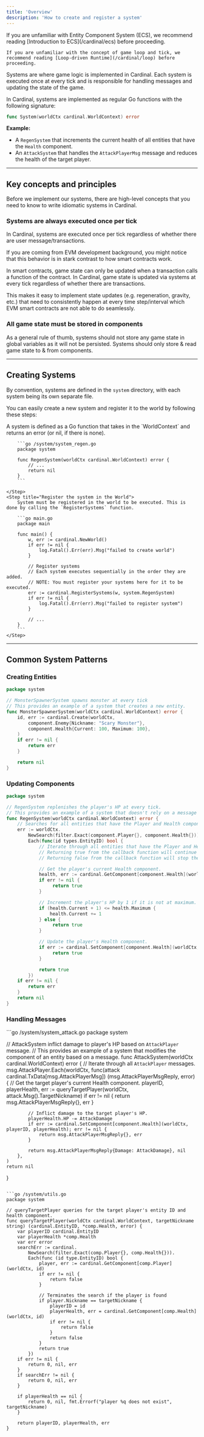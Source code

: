 ```yaml
---
title: 'Overview'
description: 'How to create and register a system'
---
```


<Warning>
    If you are unfamiliar with Entity Component System (ECS), we recommend reading [Introduction to ECS](/cardinal/ecs) before proceeding.
    
    If you are unfamiliar with the concept of game loop and tick, we recommend reading [Loop-driven Runtime](/cardinal/loop) before proceeding.
</Warning>

Systems are where game logic is implemented in Cardinal. Each system is executed once at every tick and is responsible for handling messages and updating the state of the game.

In Cardinal, systems are implemented as regular Go functions with the following signature:

```go
func System(worldCtx cardinal.WorldContext) error
```

**Example:**
- A `RegenSystem` that increments the current health of all entities that have the `Health` component. 
- An `AttackSystem` that handles the `AttackPlayerMsg` message and reduces the health of the target player.

---

## Key concepts and principles
Before we implement our systems, there are high-level concepts that you need to know to write idiomatic systems in Cardinal.

### Systems are always executed once per tick

In Cardinal, systems are executed once per tick regardless of whether there are user message/transactions. 

<Tip>
If you are coming from EVM development background, you might notice that this behavior is in stark contrast to how smart contracts work.
    
In smart contracts, game state can only be updated when a transaction calls a function of the contract. In Cardinal, game state is updated via systems at every tick regardless of whether there are transactions.

This makes it easy to implement state updates (e.g. regeneration, gravity, etc.) that need to consistently happen at every time step/interval which EVM smart contracts are not able to do seamlessly.
</Tip>

### All game state must be stored in components
As a general rule of thumb, systems should not store any game state in global variables as it will not be persisted. Systems should only store & read game state to & from components.

---

## Creating Systems

By convention, systems are defined in the `system` directory, with each system being its own separate file.

You can easily create a new system and register it to the world by following these steps:

<Steps>
    <Step title="Implement the system function">
        A system is defined as a Go function that takes in the `WorldContext` and returns an error (or nil, if there is none).

        ```go /system/system_regen.go
        package system
        
        func RegenSystem(worldCtx cardinal.WorldContext) error {
            // ...
            return nil
        }
        ```

    </Step>
    <Step title="Register the system in the World">
        System must be registered in the world to be executed. This is done by calling the `RegisterSystems` function.

        ```go main.go
        package main

        func main() {
            w, err := cardinal.NewWorld()
            if err != nil {
                log.Fatal().Err(err).Msg("failed to create world")
            }

            // Register systems
            // Each system executes sequentially in the order they are added.
            // NOTE: You must register your systems here for it to be executed.
            err := cardinal.RegisterSystems(w, system.RegenSystem)
            if err != nil {
                log.Fatal().Err(err).Msg("failed to register system")
            }

            // ...
        }
        ```
    </Step>
</Steps>

---

## Common System Patterns

### Creating Entities

```go /system/system_enemy_spawner.go
package system

// MonsterSpawnerSystem spawns monster at every tick
// This provides an example of a system that creates a new entity.
func MonsterSpawnerSystem(worldCtx cardinal.WorldContext) error {
    id, err := cardinal.Create(worldCtx,
        component.Enemy{Nickname: "Scary Monster"},
        component.Health{Current: 100, Maximum: 100},
    )
    if err != nil {
        return err
    }

	return nil
}
```

### Updating Components
```go /system/system_regen.go
package system

// RegenSystem replenishes the player's HP at every tick.
// This provides an example of a system that doesn't rely on a message to update a component.
func RegenSystem(worldCtx cardinal.WorldContext) error {
	// Searches for all entities that have the Player and Health component.
	err := worldCtx.
        NewSearch(filter.Exact(component.Player{}, component.Health{})).
        Each(func(id types.EntityID) bool {
            // Iterate through all entities that have the Player and Health component.
            // Returning true from the callback function will continue the iteration.
            // Returning false from the callback function will stop the iteration.

            // Get the player's current Health component.
            health, err := cardinal.GetComponent[component.Health](worldCtx, id)
            if err != nil {
                 return true
            }

            // Increment the player's HP by 1 if it is not at maximum.
            if (health.Current + 1) <= health.Maximum {
                health.Current += 1
            } else {
                 return true
            }

            // Update the player's Health component.
            if err := cardinal.SetComponent[component.Health](worldCtx, id, health); err != nil {
                 return true
            }

            return true
        })
	if err != nil {
		return err
	}
	return nil
}
```

### Handling Messages
<CodeGroup>
```go /system/system_attack.go
package system    

// AttackSystem inflict damage to player's HP based on `AttackPlayer` message.
// This provides an example of a system that modifies the component of an entity based on a message.
func AttackSystem(worldCtx cardinal.WorldContext) error {
	// Iterate through all `AttackPlayer` messages.
	msg.AttackPlayer.Each(worldCtx,
		func(attack cardinal.TxData[msg.AttackPlayerMsg]) (msg.AttackPlayerMsgReply, error) {
			// Get the target player's current Health component.
			playerID, playerHealth, err := queryTargetPlayer(worldCtx, attack.Msg().TargetNickname)
			if err != nil {
				return msg.AttackPlayerMsgReply{}, err
			}

			// Inflict damage to the target player's HP.
			playerHealth.HP -= AttackDamage
			if err := cardinal.SetComponent[component.Health](worldCtx, playerID, playerHealth); err != nil {
				return msg.AttackPlayerMsgReply{}, err
			}

			return msg.AttackPlayerMsgReply{Damage: AttackDamage}, nil
		},
	)
	return nil
}
```

```go /system/utils.go
package system

// queryTargetPlayer queries for the target player's entity ID and health component.
func queryTargetPlayer(worldCtx cardinal.WorldContext, targetNickname string) (cardinal.EntityID, *comp.Health, error) {
    var playerID cardinal.EntityID
    var playerHealth *comp.Health
    var err error
    searchErr := cardinal.
        NewSearch(filter.Exact(comp.Player{}, comp.Health{})).
        Each(func (id type.EntityID) bool {
            player, err := cardinal.GetComponent[comp.Player](worldCtx, id)
            if err != nil {
                return false
            }

            // Terminates the search if the player is found
            if player.Nickname == targetNickname {
                playerID = id
                playerHealth, err = cardinal.GetComponent[comp.Health](worldCtx, id)
                if err != nil {
                    return false
                }
                return false
            }
            return true
        })
    if err != nil {
        return 0, nil, err
    }
    if searchErr != nil {
        return 0, nil, err
    }

    if playerHealth == nil {
        return 0, nil, fmt.Errorf("player %q does not exist", targetNickname)
    }

    return playerID, playerHealth, err
}
```
</CodeGroup>
